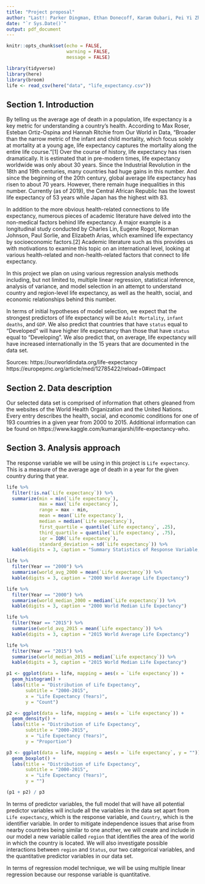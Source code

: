 ```yaml
---
title: "Project proposal"
author: "Last!: Parker Dingman, Ethan Donecoff, Karam Oubari, Pei Yi Zhuo"
date: "`r Sys.Date()`"
output: pdf_document
---
```


```r
knitr::opts_chunk$set(echo = FALSE, 
                      warning = FALSE, 
                      message = FALSE)
```

```r
library(tidyverse)
library(here)
library(broom)
life <- read_csv(here("data", "life_expectancy.csv"))
```

## Section 1. Introduction

By telling us the average age of death in a population, life expectancy is a key metric for understanding a country's health. According to Max Roser, Esteban Ortiz-Ospina and Hannah Ritchie from Our World in Data, "Broader than the narrow metric of the infant and child mortality, which focus solely at mortality at a young age, life expectancy captures the mortality along the entire life course."[1] Over the course of history, life expectancy has risen dramatically. It is estimated that in pre-modern times, life expectancy worldwide was only about 30 years. Since the Industrial Revolution in the 18th and 19th centuries, many countries had huge gains in this number. And since the beginning of the 20th century, global average life expectancy has risen to about 70 years. However, there remain huge inequalities in this number. Currently (as of 2019), the Central African Republic has the lowest life expectancy of 53 years while Japan has the highest with 83.

In addition to the more obvious health-related connections to life expectancy, numerous pieces of academic literature have delved into the non-medical factors behind life expectancy. A major example is a longitudinal study conducted by Charles Lin, Eugene Rogot, Norman Johnson, Paul Sorlie, and Elizabeth Arias, which examined life expectancy by socioeconomic factors.[2] Academic literature such as this provides us with motivations to examine this topic on an international level, looking at various health-related and non-health-related factors that connect to life expectancy.

In this project we plan on using various regression analysis methods including, but not limited to, multiple linear regression, statistical inference, analysis of variance, and model selection in an attempt to understand country and region-level life expectancy, as well as the health, social, and economic relationships behind this number. 

In terms of initial hypotheses of model selection, we expect that the strongest predictors of life expectancy will be `Adult Mortality`, `infant deaths`, and `GDP`. We also predict that countries that have `status` equal to "Developed" will have higher life expectancy than those that have `status` equal to "Developing". We also predict that, on average, life expectancy will have increased internationally in the 15 years that are documented in the data set.

Sources: \newline
[1] https://ourworldindata.org/life-expectancy \newline
[2] https://europepmc.org/article/med/12785422/reload=0#impact


## Section 2. Data description

Our selected data set is comprised of information that others gleaned from the websites of the World Health Organization and the United Nations. Every entry describes the health, social, and economic conditions for one of 193 countries in a given year from 2000 to 2015. Additional information can be found on https://www.kaggle.com/kumarajarshi/life-expectancy-who.

\newpage

## Section 3. Analysis approach

The response variable we will be using in this project is `Life expectancy`. This is a measure of the average age of death in a year for the given country during that year.

```r
life %>%
  filter(!is.na(`Life expectancy`)) %>%
  summarize(min = min(`Life expectancy`), 
            max = max(`Life expectancy`),
            range = max - min,
            mean = mean(`Life expectancy`), 
            median = median(`Life expectancy`), 
            first_quartile = quantile(`Life expectancy`, .25), 
            third_quartile = quantile(`Life expectancy`, .75), 
            iqr = IQR(`Life expectancy`), 
            standard_deviation = sd(`Life expectancy`)) %>%
  kable(digits = 3, caption = "Summary Statistics of Response Variable, Life Expectancy")

life %>%
  filter(Year == "2000") %>%
  summarise(world_avg_2000 = mean(`Life expectancy`)) %>%
  kable(digits = 3, caption = "2000 World Average Life Expectancy")

life %>%
  filter(Year == "2000") %>%
  summarise(world_median_2000 = median(`Life expectancy`)) %>%
  kable(digits = 3, caption = "2000 World Median Life Expectancy")

life %>%
  filter(Year == "2015") %>%
  summarise(world_avg_2015 = mean(`Life expectancy`)) %>%
  kable(digits = 3, caption = "2015 World Average Life Expectancy")

life %>%
  filter(Year == "2015") %>%
  summarise(world_median_2015 = median(`Life expectancy`)) %>%
  kable(digits = 3, caption = "2015 World Median Life Expectancy")

```


```r
p1 <- ggplot(data = life, mapping = aes(x = `Life expectancy`)) + 
  geom_histogram() + 
  labs(title = "Distribution of Life Expectancy",
       subtitle = "2000-2015",
       x = "Life Expectancy (Years)",
       y = "Count")

p2 <- ggplot(data = life, mapping = aes(x = `Life expectancy`)) + 
  geom_density() + 
  labs(title = "Distribution of Life Expectancy",
       subtitle = "2000-2015",
       x = "Life Expectancy (Years)",
       y = "Proportion")

p3 <- ggplot(data = life, mapping = aes(x = `Life expectancy`, y = "")) + 
  geom_boxplot() + 
  labs(title = "Distribution of Life Expectancy",
       subtitle = "2000-2015",
       x = "Life Expectancy (Years)",
       y = "")

(p1 + p2) / p3
```

In terms of predictor variables, the full model that will have all potential predictor variables will include all the variables in the data set apart from `Life expectancy`, which is the response variable, and `Country`, which is the identifier variable. In order to mitigate independence issues that arise from nearby countries being similar to one another, we will create and include in our model a new variable called `region` that identifies the area of the world in which the country is located. We will also investigate possible interactions between `region` and `Status`, our two categorical variables, and the quantitative predictor variables in our data set.

In terms of regression model technique, we will be using multiple linear regression because our response variable is quantitative.

